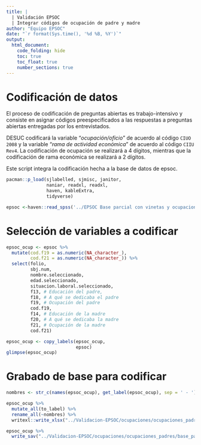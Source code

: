 ```yaml
---
title: | 
  | Validación EPSOC
  | Integrar códigos de ocupación de padre y madre
author: "Equipo EPSOC"
date: "`r format(Sys.time(), '%d %B, %Y')`"
output: 
  html_document:
    code_folding: hide
    toc: true
    toc_float: true
    number_sections: true
---
```


# Codificación de datos

El proceso de codificación de preguntas abiertas es trabajo-intensivo y consiste en asignar códigos preespecificados a las respuestas a preguntas abiertas entregadas por los entrevistados.

DESUC codificará la variable “*ocupación/oficio*” de acuerdo al código `CIUO 2008` y la variable “*rama de actividad económica*” de acuerdo al código `CIIU Rev4`. La codificación de ocupación se realizará a 4 dígitos, mientras que la codificación de rama económica se realizará a 2 dígitos.

Este script integra la codificación hecha a la base de datos de epsoc.


```r
pacman::p_load(sjlabelled, sjmisc, janitor,
               naniar, readxl, readxl,
               haven, kableExtra, 
               tidyverse)

epsoc <-haven::read_spss('../EPSOC Base parcial con vinetas y ocupaciones.sav')
```

# Selección de variables a codificar

```r
epsoc_ocup <- epsoc %>% 
  mutate(cod.f19 = as.numeric(NA_character_),
         cod.f21 = as.numeric(NA_character_)) %>% 
  select(folio,
         sbj.num,
         nombre.seleccionado,
         edad.seleccionado,
         situacion.laboral.seleccionado,
         f13, # Educación del padre,
         f18, # A qué se dedicaba el padre
         f19, # Ocupación del padre
         cod.f19,
         f14, # Educación de la madre
         f20, # A qué se dedicaba la madre
         f21, # Ocupación de la madre
         cod.f21)

epsoc_ocup <- copy_labels(epsoc_ocup,
                          epsoc)
glimpse(epsoc_ocup)
```


# Grabado de base para codificar

```r
nombres <- str_c(names(epsoc_ocup), get_label(epsoc_ocup), sep = ' - ')

epsoc_ocup %>% 
  mutate_all(to_label) %>% 
  rename_all(~nombres) %>% 
  writexl::write_xlsx("../Validacion-EPSOC/ocupaciones/ocupaciones_padres/190626 - Base para ocupaciones padres.xlsx")

epsoc_ocup %>% 
  write_sav("../Validacion-EPSOC/ocupaciones/ocupaciones_padres/base_para_ocupaciones_padres.sav")
```

